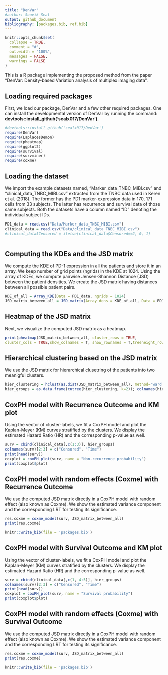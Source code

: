 ```yaml
---
title: "DenVar"
#author: Souvik Seal
output: github_document
bibliography: [packages.bib, ref.bib]
---
```


```r
knitr::opts_chunk$set(
  collapse = TRUE,
  comment = "#",
  out.width = "100%",
  messages = FALSE,
  warnings = FALSE
)
```

This is a R package implementing the proposed method from the paper "DenVar: Density-based Variation analysis of multiplex imaging data".

## Loading required packages

First, we load our package, DenVar and a few other required packages. One can install the developmental version of DenVar by running the command: **devtools::install_github('sealx017/DenVar')**. 


```r
#devtools::install_github('sealx017/DenVar')
require(DenVar)
require(LaplacesDemon)
require(pheatmap)
require(ggplot2)
require(survival)
require(survminer)
require(coxme)

```

## Loading the dataset 

We import the example datasets named, "Marker_data_TNBC_MIBI.csv" and "clinical_data_TNBC_MIBI.csv" extracted from the TNBC data used in Keren et al. (2018). The former has the PD1 marker-expression data in 170, 171 cells from 33 subjects. The latter has recurrence and survival data of those same subjects. Both the datasets have a column named "ID" denoting the individual subject IDs.

```r

PD1_data = read.csv("Data/Marker_data_TNBC_MIBI.csv")
clinical_data = read.csv("Data/clinical_data_TNBC_MIBI.csv")
#clinical_data$Censored = ifelse(clinical_data$Censored==2, 0, 1) 
  
```


## Computing the KDEs and the JSD matrix

We compute the KDE of PD-1 expression in all the patients and store it in an array. We keep number of grid points (ngrids) in the KDE at 1024. Using the array of KDEs, we compute pairwise Jensen-Shannon Distance (JSD) between the patient densities. We create the JSD matrix having distances between all possible patient pairs.

```r

KDE_of_all = Array_KDE(Data = PD1_data, ngrids = 1024)
JSD_matrix_between_all = JSD_matrix(Array_dens = KDE_of_all, Data = PD1_data)

```
## Heatmap of the JSD matrix

Next, we visualize the computed JSD matrix as a heatmap. 

```r

print(pheatmap(JSD_matrix_between_all, cluster_rows = TRUE,
cluster_cols = TRUE,show_colnames = T, show_rownames = T,treeheight_row=0,treeheight_col = 0))

```

## Hierarchical clustering based on the JSD matrix

We use the JSD matrix for hierarchical clusetring of the patients into two meanigful clusters.

```r

hier_clustering = hclust(as.dist(JSD_matrix_between_all), method="ward.D")
hier_groups = as.data.frame(cutree(hier_clustering, k=2)); colnames(hier_groups) = "Cluster"

```

## CoxPH model with Recurrence Outcome and KM plot

Using the vector of cluster-labels, we fit a CoxPH model and plot the Kaplan-Meyer (KM) curves stratified by the clusters. We display the estimated Hazard Ratio (HR) and the corresponding p-value as well.

```r

surv = cbind(clinical_data[,c(1:3)], hier_groups)
colnames(surv)[2:3] = c("Censored", "Time")
print(head(surv))
coxplot = coxPH_plot(surv, name = "Non-recurrence probability")
print(coxplot$plot)

```

## CoxPH model with random effects (Coxme) with Recurrence Outcome 

We use the computed JSD matrix directly in a CoxPH model with random effect (also known as Coxme). We show the estimated variance component and the corresponding LRT for testing its significance.


```r

res.coxme = coxme_model(surv, JSD_matrix_between_all)
print(res.coxme)

```
```r
knitr::write_bib(file = 'packages.bib')
```


## CoxPH model with Survival Outcome and KM plot

Using the vector of cluster-labels, we fit a CoxPH model and plot the Kaplan-Meyer (KM) curves stratified by the clusters. We display the estimated Hazard Ratio (HR) and the corresponding p-value as well.

```r

surv = cbind(clinical_data[,c(1, 4:5)], hier_groups)
colnames(surv)[2:3] = c("Censored", "Time")
print(head(surv))
coxplot = coxPH_plot(surv, name = "Survival probability")
print(coxplot$plot)

```

## CoxPH model with random effects (Coxme) with Survival Outcome 

We use the computed JSD matrix directly in a CoxPH model with random effect (also known as Coxme). We show the estimated variance component and the corresponding LRT for testing its significance.


```r

res.coxme = coxme_model(surv, JSD_matrix_between_all)
print(res.coxme)

```
```r
knitr::write_bib(file = 'packages.bib')
```

